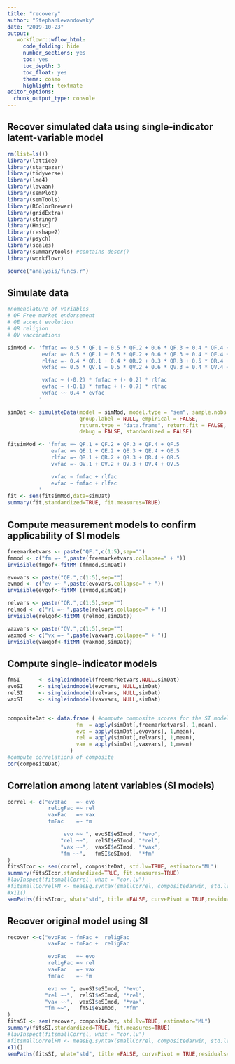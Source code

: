 ```yaml
---
title: "recovery"
author: "StephanLewandowsky"
date: "2019-10-23"
output: 
   workflowr::wflow_html:
     code_folding: hide
     number_sections: yes
     toc: yes
     toc_depth: 3
     toc_float: yes
     theme: cosmo
     highlight: textmate
editor_options:
  chunk_output_type: console
---
```


## Recover simulated data using single-indicator latent-variable model

```r
rm(list=ls())
library(lattice)
library(stargazer)
library(tidyverse)
library(lme4)
library(lavaan)
library(semPlot)
library(semTools)
library(RColorBrewer)
library(gridExtra)
library(stringr)
library(Hmisc)
library(reshape2)
library(psych)
library(scales)
library(summarytools) #contains descr()
library(workflowr)

source("analysis/funcs.r")

```

## Simulate data
```r
#nomenclature of variables
# QF Free market endorsement 
# QE accept evolution        
# QR religion                 
# QV vaccinations

simMod <- 'fmfac =~ 0.5 * QF.1 + 0.5 * QF.2 + 0.6 * QF.3 + 0.4 * QF.4 + 0.5 * QF.5
           evfac =~ 0.5 * QE.1 + 0.5 * QE.2 + 0.6 * QE.3 + 0.4 * QE.4 + 0.5 * QE.5
           rlfac =~ 0.4 * QR.1 + 0.4 * QR.2 + 0.3 * QR.3 + 0.5 * QR.4 + 0.2 * QR.5
           vxfac =~ 0.5 * QV.1 + 0.5 * QV.2 + 0.6 * QV.3 + 0.4 * QV.4 + 0.5 * QV.5

           vxfac ~ (-0.2) * fmfac + (- 0.2) * rlfac
           evfac ~ (-0.1) * fmfac + (- 0.7) * rlfac
           vxfac ~~ 0.4 * evfac
          '

simDat <- simulateData(model = simMod, model.type = "sem", sample.nobs = 1000, ov.var = NULL, 
                       group.label = NULL, empirical = FALSE, 
                       return.type = "data.frame", return.fit = FALSE,
                       debug = FALSE, standardized = FALSE)

fitsimMod <- 'fmfac =~ QF.1 + QF.2 + QF.3 + QF.4 + QF.5
              evfac =~ QE.1 + QE.2 + QE.3 + QE.4 + QE.5
              rlfac =~ QR.1 + QR.2 + QR.3 + QR.4 + QR.5
              vxfac =~ QV.1 + QV.2 + QV.3 + QV.4 + QV.5

              vxfac ~ fmfac + rlfac
              evfac ~ fmfac + rlfac
          '
fit <- sem(fitsimMod,data=simDat)
summary(fit,standardized=TRUE, fit.measures=TRUE)
```

## Compute measurement models to confirm applicability of SI models
```r

freemarketvars <- paste("QF.",c(1:5),sep="")
fmmod <- c("fm =~ ",paste(freemarketvars,collapse=" + "))
invisible(fmgof<-fitMM (fmmod,simDat))

evovars <- paste("QE.",c(1:5),sep="")
evmod <- c("ev =~ ",paste(evovars,collapse=" + "))
invisible(evgof<-fitMM (evmod,simDat))

relvars <- paste("QR.",c(1:5),sep="")
relmod <- c("rl =~ ",paste(relvars,collapse=" + "))
invisible(relgof<-fitMM (relmod,simDat))

vaxvars <- paste("QV.",c(1:5),sep="")
vaxmod <- c("vx =~ ",paste(vaxvars,collapse=" + "))
invisible(vaxgof<-fitMM (vaxmod,simDat))

```

## Compute single-indicator models
```r

fmSI      <- singleindmodel(freemarketvars,NULL,simDat)
evoSI     <- singleindmodel(evovars, NULL,simDat)
relSI     <- singleindmodel(relvars, NULL,simDat)
vaxSI     <- singleindmodel(vaxvars, NULL,simDat)


compositeDat <- data.frame ( #compute composite scores for the SI models
                      fm  = apply(simDat[,freemarketvars], 1,mean),
                      evo = apply(simDat[,evovars], 1,mean),
                      rel = apply(simDat[,relvars], 1,mean),
                      vax = apply(simDat[,vaxvars], 1,mean)
                    )
#compute correlations of composite
cor(compositeDat)

```

## Correlation among latent variables (SI models)
```r
correl <- c("evoFac   =~ evo
             religFac =~ rel
             vaxFac   =~ vax
             fmFac    =~ fm

                  evo ~~ ", evoSI$eSImod, "*evo",
                 "rel ~~",  relSI$eSImod, "*rel",
                 "vax ~~",  vaxSI$eSImod, "*vax",
                 "fm ~~",   fmSI$eSImod,  "*fm"
)
fitsSIcor <- sem(correl, compositeDat, std.lv=TRUE, estimator="ML")
summary(fitsSIcor,standardized=TRUE, fit.measures=TRUE)
#lavInspect(fitsmallCorrel, what = "cor.lv")
#fitsmallCorrelFM <- measEq.syntax(smallCorrel, compositedarwin, std.lv=TRUE, estimator="ML",group="gender") # http://lavaan.ugent.be/tutorial/groups.html
#x11()
semPaths(fitsSIcor, what="std", title =FALSE, curvePivot = TRUE,residuals=FALSE, structural=TRUE, layout="circle")

```


## Recover original model using SI 
```r
recover <-c("evoFac ~ fmFac +  religFac 
             vaxFac ~ fmFac +  religFac 

             evoFac   =~ evo
             religFac =~ rel
             vaxFac   =~ vax
             fmFac    =~ fm

             evo ~~ ", evoSI$eSImod, "*evo",
            "rel ~~",  relSI$eSImod, "*rel",
            "vax ~~",  vaxSI$eSImod, "*vax",
            "fm ~~",   fmSI$eSImod,  "*fm"
)
fitsSI <- sem(recover, compositeDat, std.lv=TRUE, estimator="ML")
summary(fitsSI,standardized=TRUE, fit.measures=TRUE)
#lavInspect(fitsmallCorrel, what = "cor.lv")
#fitsmallCorrelFM <- measEq.syntax(smallCorrel, compositedarwin, std.lv=TRUE, estimator="ML",group="gender") # http://lavaan.ugent.be/tutorial/groups.html
x11()
semPaths(fitsSI, what="std", title =FALSE, curvePivot = TRUE,residuals=FALSE, structural=TRUE, layout="tree2")

```



